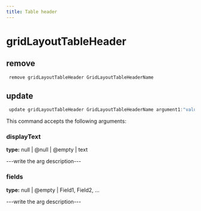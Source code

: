 ```yaml
---
title: Table header
---
```


# gridLayoutTableHeader

## remove

```js filename="Terminal" copy
 remove gridLayoutTableHeader GridLayoutTableHeaderName
```


## update

```js filename="Terminal" copy
 update gridLayoutTableHeader GridLayoutTableHeaderName argument1:"value1" argument2:"value2"
```

This command accepts the following arguments:

### displayText
**type:** null | @null | @empty | text

---write the arg description---

### fields
**type:** null | @empty | Field1, Field2, ...

---write the arg description---


